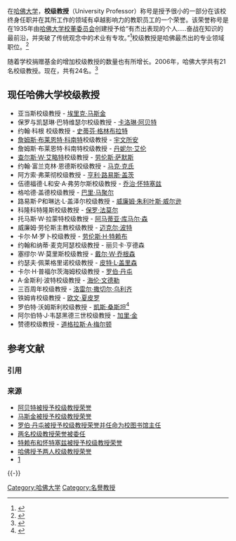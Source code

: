 {{Link style|time=2015-12-11T08:47:51+00:00}}

在[[哈佛大学|哈佛大学]]，'''校级教授'''（University Professor）称号是授予很小的一部分在该校终身任职并在其所工作的领域有卓越影响力的教职员工的一个荣誉。该荣誉称号是在1935年由[[哈佛大学校董委员会|哈佛大学校董委员会]]创建授予给“有杰出表现的个人.....奋战在知识的最前沿，并突破了传统观念中的术业有专攻。”<ref name="office-of-news">{{cite web
  | title = Harvard University Professors
  | publisher = Harvard University Office of News and Public Affairs
  | date = 2009
  | url = http://www.harvard.edu/university-professorships
  | accessdate = 2010-02-24
  | archive-date = 2015-08-20
  | archive-url = https://web.archive.org/web/20150820231958/http://www.harvard.edu/university-professorships
  | dead-url = no
  }}</ref>校级教授是哈佛最杰出的专业领域职位。<ref name="merton-gazette">{{cite web 
 |title=Three Named University Professors 
 |publisher=Harvard University Gazette 
 |date=1998-05-28 
 |url=http://www.news.harvard.edu/gazette/1998/05.28/ThreeNamedUnive.html 
 |accessdate=2009-07-17 
 |deadurl=yes 
 |archiveurl=https://web.archive.org/web/20110523135704/http://www.news.harvard.edu/gazette/1998/05.28/ThreeNamedUnive.html 
 |archivedate=2011-05-23 
 }}</ref>

随着学校捐赠基金的增加校级教授的数量也有所增长。2006年，哈佛大学共有21名校级教授。现在，共有24名。<ref name="gates-gazette">{{cite web
 |title        = Gates named Fletcher University Professor
 |publisher    = Harvard University Gazette
 |date         = 2006-10-26
 |url          = http://www.news.harvard.edu/gazette/2006/10.26/99-gates.html
 |accessdate   = 2009-07-17
 |archive-date = 2006-11-04
 |archive-url  = https://web.archive.org/web/20061104085409/http://www.news.harvard.edu/gazette/2006/10.26/99-gates.html
 |dead-url     = yes
}}</ref>

==现任哈佛大学校级教授==
*亚当斯校级教授 - [[埃里克·马斯金|埃里克·马斯金]]
*保罗与凯瑟琳·巴特维瑟尔校级教授 - [[:en:Carolyn_Abbate|卡洛琳·阿贝特]]
*约翰·科根 校级教授 - [[:en:Stephen_Greenblatt|史蒂芬·格林布拉特]]
*[[詹姆斯·布莱恩特·科南特|詹姆斯·布莱恩特·科南特]]校级教授 - [[宇文所安|宇文所安]]
*詹姆斯·布莱恩特·科南特校级教授 - [[丹妮尔·艾伦|丹妮尔·艾伦]]
*[[查尔斯·艾略特|查尔斯·W·艾略特]]校级教授 - [[劳伦斯·萨默斯|劳伦斯·萨默斯]]
*约翰·富兰克林·恩德斯校级教授 - [[:en:Marc_Kirschner|马克·克氏]]
*阿方索·弗莱彻校级教授 - [[亨利·路易斯·盖茨|亨利·路易斯·盖茨]]
*伍德福德·L和安·A·弗劳尔斯校级教授 - [[乔治·怀特塞兹|乔治·怀特塞兹]]
*格哈德·盖德校级教授 - [[:en:Barry_Mazur|巴里·马聚尔]]
*路易斯·P和琳达·L·盖泽尔校级教授 - [[:en:William_Julius_Wilson|威廉姆·朱利叶斯·威尔逊]]
*科隆科特隆斯校级教授 - [[:en:Paul_Farmer|保罗·法莫尔]]
*托马斯·W·拉蒙特校级教授 - [[阿马蒂亚·库马尔·森|阿马蒂亚·库马尔·森]]
*威廉姆·劳伦斯主教校级教授 - [[迈克尔·波特|迈克尔·波特]]
*卡尔·M·罗卜校级教授 - [[:en:Laurence_H._Tribe|劳伦斯·H·特赖布]]
*约翰和纳蒂·麦克阿瑟校级教授 - 丽贝卡·亨德森
*塞缪尔·W·莫里斯校级教授 - [[戴尔·W·乔根森|戴尔·W·乔根森]]
*约瑟夫·佩莱格里诺校级教授 - [[:en:Peter_L._Galison|皮特·L·盖里森]]
*卡尔·H·普福尔茨海姆校级教授 - [[罗伯·丹屯|罗伯·丹屯]]
*A·金斯利·波特校级教授 - [[:en:Helen_Vendler|海伦·文德勒]]
*三百周年校级教授 - [[:en:Laurel_Thatcher_Ulrich|洛雷尔·撒切尔·乌利齐]]
*铁姆肯校级教授 - [[欧文·夏皮罗|欧文·夏皮罗]]
*罗伯特·沃姆斯利校级教授 - [[凱斯·桑斯坦|凱斯·桑斯坦]]<ref>{{Cite web |url=http://news.harvard.edu/gazette/story/2013/02/sunstein-a-university-professor/ |title=存档副本 |accessdate=2014-01-25 |archive-date=2017-03-21 |archive-url=https://web.archive.org/web/20170321015448/http://news.harvard.edu/gazette/story/2013/02/sunstein-a-university-professor/ |dead-url=no }}</ref>
*阿尔伯特·J·韦瑟黑德三世校级教授 - [[:en:Gary_King_(political_scientist)|加里·金]]
*赞德校级教授 - [[:en:Douglas_A._Melton|道格拉斯·A·梅尔顿]]

== 参考文献 ==
=== 引用 ===
{{Reflist}}

=== 来源 ===
{{ReflistH}}
*[http://news.harvard.edu/gazette/story/2013/11/abbate-named-university-professor/ 阿贝特被授予校级教授荣誉]{{Wayback|url=http://news.harvard.edu/gazette/story/2013/11/abbate-named-university-professor/ |date=20201130233723 }} 
*[http://news.harvard.edu/gazette/story/2012/09/maskin-named-university-professor 马斯金被授予校级教授荣誉]{{Wayback|url=http://news.harvard.edu/gazette/story/2012/09/maskin-named-university-professor |date=20201130023604 }} 
*[https://web.archive.org/web/20090830151432/http://www.news.harvard.edu/gazette/2007/05.24/99-library.html 罗伯·丹屯被授予校级教授荣誉并任命为校图书馆主任]
*[https://web.archive.org/web/20060203151726/http://www.news.harvard.edu/gazette/daily/2006/01/24-uniprof.html 两名校级教授荣誉被委任]
*[http://www.thecrimson.com/article.aspx?ref=502753 特赖布和怀特塞兹被授予校级教授荣誉]{{Wayback|url=http://www.thecrimson.com/article.aspx?ref=502753 |date=20060216105054 }}
*[https://web.archive.org/web/20090826033218/http://www.news.harvard.edu/gazette/2009/07.23/uniprofs.html 哈佛授予两人校级教授荣誉]
*[http://news.harvard.edu/gazette/story/2011/09/two-named-university-professors/]{{Wayback|url=http://news.harvard.edu/gazette/story/2011/09/two-named-university-professors/ |date=20201024090509 }}
{{ReflistF}}

{{-}}
{{哈佛大学}}

[[Category:哈佛大学|Category:哈佛大学]]
[[Category:名譽教授|Category:名譽教授]]